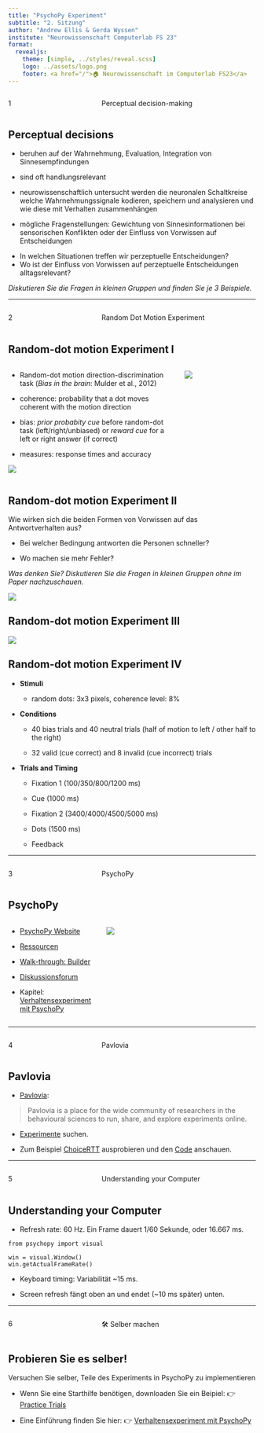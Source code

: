 ```yaml
---
title: "PsychoPy Experiment"
subtitle: "2. Sitzung"
author: "Andrew Ellis & Gerda Wyssen"
institute: "Neurowissenschaft Computerlab FS 23"
format:
  revealjs:
    theme: [simple, ../styles/reveal.scss]
    logo: ../assets/logo.png
    footer: <a href="/">🏠 Neurowissenschaft im Computerlab FS23</a>
---
```


:::: {.columns}
::: {.column width="35%"}
::: {.topic-number}
1
:::
:::
::: {.column width="65%"}
::: {.topic-text}
Perceptual decision-making
:::

:::
::::


## Perceptual decisions {.smaller}

- beruhen auf der Wahrnehmung, Evaluation, Integration von Sinnesempfindungen

- sind oft handlungsrelevant

- neurowissenschaftlich untersucht werden die neuronalen Schaltkreise welche Wahrnehmungssignale kodieren, speichern und analysieren und wie diese mit Verhalten zusammenhängen

- mögliche Fragenstellungen: Gewichtung von Sinnesinformationen bei sensorischen Konflikten oder der Einfluss von Vorwissen auf Entscheidungen

::: callout-important
- In welchen Situationen treffen wir perzeptuelle Entscheidungen?
- Wo ist der Einfluss von Vorwissen auf perzeptuelle Entscheidungen alltagsrelevant?

*Diskutieren Sie die Fragen in kleinen Gruppen und finden Sie je 3 Beispiele.*
:::

---

:::: {.columns}
::: {.column width="35%"}
::: {.topic-number}
2
:::
:::
::: {.column width="65%"}
::: {.topic-text}
Random Dot Motion Experiment
:::

:::
::::



## Random-dot motion Experiment I {.smaller}

:::: {.columns}
::: {.column width="70%"}

- Random-dot motion direction-discrimination task (*Bias in the brain*: Mulder et al., 2012)

- coherence: probability that a dot moves coherent with the motion direction

- bias: *prior probabity cue* before random-dot task (left/right/unbiased) or *reward cue* for a left or right answer (if correct)

- measures: response times and accuracy 

![](../assets/images/bias-payoff-mulder.png)


:::
::: {.column width="30%"}

![](../assets/images/mulder_random_dot_paradigm.JPG)


:::
::::

## Random-dot motion Experiment II {.smaller}

::: callout-important
Wie wirken sich die beiden Formen von Vorwissen auf das Antwortverhalten aus?

- Bei welcher Bedingung antworten die Personen schneller?

- Wo machen sie mehr Fehler?

*Was denken Sie? Diskutieren Sie die Fragen in kleinen Gruppen ohne im Paper nachzuschauen.*
:::

![](../assets/images/bias-payoff-mulder.png)


## Random-dot motion Experiment III {.smaller}

![](../assets/images/BOLD-starting-point.png)


## Random-dot motion Experiment IV {.smaller}

- **Stimuli**

    + random dots: 3x3 pixels, coherence level: 8%

- **Conditions**

    + 40 bias trials and 40 neutral trials (half of motion to left / other half to the right)
    
    + 32 valid (cue correct) and 8 invalid (cue incorrect) trials
    
- **Trials and Timing**
    
    + Fixation 1 (100/350/800/1200 ms)
    
    + Cue (1000 ms)
    
    + Fixation 2 (3400/4000/4500/5000 ms)
    
    + Dots (1500 ms)
    
    + Feedback

---

:::: {.columns}
::: {.column width="35%"}
::: {.topic-number}
3
:::
:::
::: {.column width="65%"}
::: {.topic-text}
PsychoPy
:::

:::
::::

## PsychoPy {.smaller}

:::: {.columns}
::: {.column width="35%"}
- [PsychoPy Website](https://www.psychopy.org/)

- [Ressourcen](https://workshops.psychopy.org/teaching/index.html)

- [Walk-through: Builder](https://tu-coding-outreach-group.github.io/cog_summer_workshops_2021/psychopy/index.html)

- [Diskussionsforum](https://discourse.psychopy.org/)

- Kapitel: [Verhaltensexperiment mit PsychoPy](../behavioural-experiments.html)
:::
::: {.column width="60%"}

![](../assets/images/psychopy-1.png)
:::
::::

---

:::: {.columns}
::: {.column width="35%"}
::: {.topic-number}
4
:::
:::
::: {.column width="65%"}
::: {.topic-text}
Pavlovia
:::
:::
::::

## Pavlovia {.smaller}

- [Pavlovia](https://pavlovia.org/#main): 

> Pavlovia is a place for the wide community of researchers in the behavioural sciences to run, share, and explore experiments online.

- [Experimente](https://pavlovia.org/explore?sort=DEFAULT) suchen.

- Zum Beispiel [ChoiceRTT](https://pavlovia.org/explore?sort=DEFAULT) ausprobieren und den [Code](https://gitlab.pavlovia.org/demos/choicertt) anschauen.

---

:::: {.columns}
::: {.column width="35%"}
::: {.topic-number}
5
:::
:::
::: {.column width="65%"}
::: {.topic-text}
Understanding your Computer
:::

:::
::::

## Understanding your Computer {.smaller}

- Refresh rate: 60 Hz. Ein Frame dauert 1/60 Sekunde, oder 16.667 ms.

```
from psychopy import visual

win = visual.Window()
win.getActualFrameRate()
```

- Keyboard timing: Variabilität ~15 ms.

- Screen refresh fängt oben an und endet (~10 ms später) unten.

---

:::: {.columns}
::: {.column width="35%"}
::: {.topic-number}
6
:::
:::
::: {.column width="65%"}
::: {.topic-text}
🛠 Selber machen
:::

:::
::::

## Probieren Sie es selber! {.smaller}

::: callout-important
Versuchen Sie selber, Teile des Experiments in PsychoPy zu implementieren
:::

- Wenn Sie eine Starthilfe benötigen, downloaden Sie ein Beipiel: 👉 [Practice Trials](../files/PracticeTrials.zip)

- Eine Einführung finden Sie hier: 👉 [Verhaltensexperiment mit PsychoPy](../behavioural-experiments.html)
